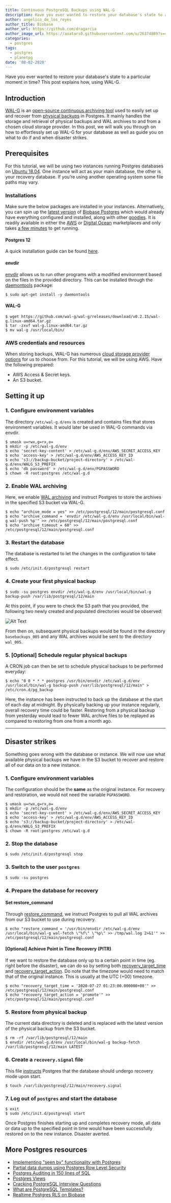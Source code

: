 ```yaml
---
title: Continuous PostgreSQL Backups using WAL-G
description: Have you ever wanted to restore your database's state to a particular moment in time? This post explains how, using WAL-G.
author: angelico_de_los_reyes
author_title: Biobase
author_url: https://github.com/dragarcia
author_image_url: https://avatars0.githubusercontent.com/u/26374889?s=400&u=f5e35e9b47a50fa2b4d8c4bb96babd921071bcf1&v=4
categories:
  - postgres
tags:
  - postgres
  - planetpg
date: '08-02-2020'
---
```


Have you ever wanted to restore your database's state to a particular moment in time? This post explains how, using WAL-G.

## Introduction

[WAL-G](https://github.com/wal-g/wal-g) is an [open-source continuous archiving tool](https://www.citusdata.com/blog/introducing-wal-g-faster-restores-for-postgres/) used to easily set up and recover from [physical backups](/blog/postgresql-physical-logical-backups) in Postgres. It mainly handles the storage and retrieval of physical backups and WAL archives to and from a chosen cloud storage provider. In this post, we will walk you through on how to effortlessly set up WAL-G for your database as well as guide you on what to do if and when disaster strikes.

## Prerequisites

For this tutorial, we will be using two instances running Postgres databases on [Ubuntu 18.04](https://releases.ubuntu.com/18.04/). One instance will act as your main database, the other is your recovery database. If you’re using another operating system some file paths may vary.

### Installations

Make sure the below packages are installed in your instances. Alternatively, you can spin up the [latest version](https://github.com/biobase-ai/postgres/releases/tag/v0.13.0) of [Biobase Postgres](https://github.com/biobase-ai/postgres) which would already have everything configured and installed, along with other [goodies](https://github.com/biobase-ai/postgres#features). It is readily available in either the [AWS](https://aws.amazon.com/marketplace/pp/B08915TCJ2?qid=1595854723755&sr=0-1&ref_=srh_res_product_title) or [Digital Ocean](https://marketplace.digitalocean.com/apps/biobase-postgres) marketplaces and only takes [a few minutes](/docs/postgres/postgres-intro) to get running.

#### Postgres 12

A quick installation guide can be found [here](https://www.postgresql.org/download/linux/ubuntu/).

#### envdir

[envdir](http://manpages.ubuntu.com/manpages/bionic/man8/envdir.8.html) allows us to run other programs with a modified environment based on the files in the provided directory. This can be installed through the [daemontools](https://cr.yp.to/daemontools.html) package:

```shell
$ sudo apt-get install -y daemontools
```

#### WAL-G

```shell
$ wget https://github.com/wal-g/wal-g/releases/download/v0.2.15/wal-g.linux-amd64.tar.gz
$ tar -zxvf wal-g.linux-amd64.tar.gz
$ mv wal-g /usr/local/bin/
```

### AWS credentials and resources

When storing backups, WAL-G has numerous [cloud storage provider options](https://github.com/wal-g/wal-g#configuration) for us to choose from. For this tutorial, we will be using AWS. Have the following prepared:

- AWS Access & Secret keys.
- An S3 bucket.

## Setting it up

### 1. Configure environment variables

The directory `/etc/wal-g.d/env` is created and contains files that stores environment variables. It would later be used in WAL-G commands via envdir.

```shell
$ umask u=rwx,g=rx,o=
$ mkdir -p /etc/wal-g.d/env
$ echo 'secret-key-content' > /etc/wal-g.d/env/AWS_SECRET_ACCESS_KEY
$ echo 'access-key' > /etc/wal-g.d/env/AWS_ACCESS_KEY_ID
$ echo 's3://backup-bucket/project-directory' > /etc/wal-g.d/env/WALG_S3_PREFIX
$ echo 'db password' > /etc/wal-g.d/env/PGPASSWORD
$ chown -R root:postgres /etc/wal-g.d
```

### 2. Enable WAL archiving

Here, we enable [WAL archiving](https://www.postgresql.org/docs/12/continuous-archiving.html) and instruct Postgres to store the archives in the specified S3 bucket via WAL-G.

```shell
$ echo "archive_mode = yes" >> /etc/postgresql/12/main/postgresql.conf
$ echo "archive_command = 'envdir /etc/wal-g.d/env /usr/local/bin/wal-g wal-push %p'" >> /etc/postgresql/12/main/postgresql.conf
$ echo "archive_timeout = 60" >> /etc/postgresql/12/main/postgresql.conf
```

### 3. Restart the database

The database is restarted to let the changes in the configuration to take effect.

```shell
$ sudo /etc/init.d/postgresql restart
```

### 4. Create your first physical backup

```shell
$ sudo -su postgres envdir /etc/wal-g.d/env /usr/local/bin/wal-g backup-push /var/lib/postgresql/12/main
```

At this point, if you were to check the S3 path that you provided, the following two newly created and populated directories would be observed:

![Alt Text](/images/blog/2020/lai1mxg62kffyd2khmtm.png)

From then on, subsequent physical backups would be found in the directory `basebackups_005` and any WAL archives would be sent to the directory `wal_005`.

### 5. [Optional] Schedule regular physical backups

A CRON job can then be set to schedule physical backups to be performed everyday:

```shell
$ echo "0 0 * * * postgres /usr/bin/envdir /etc/wal-g.d/env /usr/local/bin/wal-g backup-push /var/lib/postgresql/12/main" > /etc/cron.d/pg_backup
```

Here, the instance has been instructed to back up the database at the start of each day at midnight. By physically backing up your instance regularly, overall recovery time could be faster. Restoring from a physical backup from yesterday would lead to fewer WAL archive files to be replayed as compared to restoring from one from a month ago.

---

## Disaster strikes

Something goes wrong with the database or instance. We will now use what available physical backups we have in the S3 bucket to recover and restore all of our data on to a new instance.

### 1. Configure environment variables

The configuration should be the **same** as the original instance. For recovery and restoration, we would not need the variable `PGPASSWORD`.

```shell
$ umask u=rwx,g=rx,o=
$ mkdir -p /etc/wal-g.d/env
$ echo 'secret-key-content' > /etc/wal-g.d/env/AWS_SECRET_ACCESS_KEY
$ echo 'access-key' > /etc/wal-g.d/env/AWS_ACCESS_KEY_ID
$ echo 's3://backup-bucket/project-directory' > /etc/wal-g.d/env/WALG_S3_PREFIX
$ chown -R root:postgres /etc/wal-g.d
```

### 2. Stop the database

```shell
$ sudo /etc/init.d/postgresql stop
```

### 3. Switch to the user `postgres`

```shell
$ sudo -su postgres
```

### 4. Prepare the database for recovery

#### Set restore_command

Through [restore_command](https://www.postgresql.org/docs/12/continuous-archiving.html#:~:text=must%20specify%20is%20the%20restore_command,%20which%20tells%20PostgreSQL%20how%20to%20retrieve%20archived%20WAL%20file%20segments), we instruct Postgres to pull all WAL archives from our S3 bucket to use during recovery.

```shell
$ echo "restore_command = '/usr/bin/envdir /etc/wal-g.d/env /usr/local/bin/wal-g wal-fetch \"%f\" \"%p\" >> /tmp/wal.log 2>&1'" >> /etc/postgresql/12/main/postgresql.conf
```

#### [Optional] Achieve Point in Time Recovery (PITR)

If we want to restore the database only up to a certain point in time (eg. right before the disaster), we can do so by setting both [recovery_target_time](<https://www.postgresql.org/docs/12/runtime-config-wal.html#:~:text=recovery_target_time%20(timestamp)>) and [recovery_target_action](<https://www.postgresql.org/docs/12/runtime-config-wal.html#:~:text=recovery_target_action%20(enum)>). Do note that the timezone would need to match that of the original instance. This is usually at the UTC (+00) timezone.

```shell
$ echo "recovery_target_time = '2020-07-27 01:23:00.000000+00'" >> /etc/postgresql/12/main/postgresql.conf
$ echo "recovery_target_action = 'promote'" >> /etc/postgresql/12/main/postgresql.conf
```

### 5. Restore from physical backup

The current data directory is deleted and is replaced with the latest version of the physical backup from the S3 bucket.

```shell
$ rm -rf /var/lib/postgresql/12/main
$ envdir /etc/wal-g.d/env /usr/local/bin/wal-g backup-fetch /var/lib/postgresql/12/main LATEST
```

### 6. Create a `recovery.signal` file

This file [instructs](<https://www.postgresql.org/docs/12/continuous-archiving.html#:~:text=Set%20recovery%20configuration%20settings%20in%20postgresql.conf%20(see%20Section%2019.5.4)%20and%20create%20a%20file%20recovery.signal%20in%20the%20cluster%20data%20directory>) Postgres that the database should undergo recovery mode upon start.

```shell
$ touch /var/lib/postgresql/12/main/recovery.signal
```

### 7. Log out of `postgres` and start the database

```shell
$ exit
$ sudo /etc/init.d/postgresql start
```

Once Postgres finishes starting up and completes recovery mode, all data or data up to the specified point in time would have been successfully restored on to the new instance. Disaster averted.

## More Postgres resources

- [Implementing "seen by" functionality with Postgres](https://biobase.studio/blog/seen-by-in-postgresql)
- [Partial data dumps using Postgres Row Level Security](https://biobase.studio/blog/partial-postgresql-data-dumps-with-rls)
- [Postgres Auditing in 150 lines of SQL](https://biobase.studio/blog/audit)
- [Postgres Views](https://biobase.studio/blog/postgresql-views)
- [Cracking PostgreSQL Interview Questions](https://biobase.studio/blog/cracking-postgres-interview)
- [What are PostgreSQL Templates?](https://biobase.studio/blog/postgresql-templates)
- [Realtime Postgres RLS on Biobase](https://biobase.studio/blog/realtime-row-level-security-in-postgresql)

